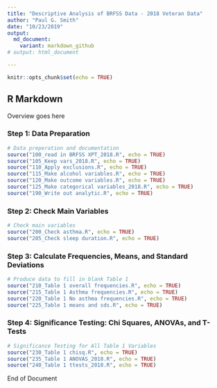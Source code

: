 ---
title: "Descriptive Analysis of BRFSS Data - 2018 Veteran Data"
author: "Paul G. Smith"
date: "10/23/2019"
output:
  md_document:
    variant: markdown_github
# output: html_document

---

```{r setup, include=FALSE}
knitr::opts_chunk$set(echo = TRUE)
```

## R Markdown

Overview goes here

### Step 1: Data Preparation

```{r dataprep}
# Data preperation and documentation
source("100_read in BRFSS XPT_2018.R", echo = TRUE)
source("105_Keep vars_2018.R", echo = TRUE)
source("110_Apply exclusions.R", echo = TRUE)
source("115_Make alcohol variables.R", echo = TRUE)
source("120_Make outcome variables.R", echo = TRUE)
source("125_Make categorical variables_2018.R", echo = TRUE)
source("190_Write out analytic.R", echo = TRUE)

```

### Step 2: Check Main Variables

```{r checkvars}

# Check main variables
source("200_Check asthma.R", echo = TRUE)
source("205_Check sleep duration.R", echo = TRUE)

```
### Step 3: Calculate Frequencies, Means, and Standard Deviations

```{r FreqsMeansSDs}

# Produce data to fill in blank Table 1
source("210_Table 1 overall frequencies.R", echo = TRUE)
source("215_Table 1 Asthma frequencies.R", echo = TRUE)
source("220_Table 1 No asthma frequencies.R", echo = TRUE)
source("225_Table 1 means and sds.R", echo = TRUE)

```

### Step 4: Significance Testing: Chi Squares, ANOVAs, and T-Tests

```{r SignificanceTesting}
# Significance Testing for All Table 1 Variables
source("230_Table 1 chisq.R", echo = TRUE)
source("235_Table 1 ANOVAS_2018.R", echo = TRUE)
source("240_Table 1 ttests_2018.R", echo = TRUE)

```

End of Document